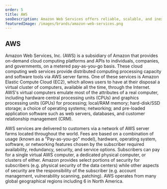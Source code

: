 ```yaml
---
order: 5
title: AWS
seoDescription: Amazon Web Services offers reliable, scalable, and inexpensive cloud computing services. Free to join, pay only for what you use.
featuredImage: /images/brands/amazon-web-services.png
---
```


## AWS

Amazon Web Services, Inc. (AWS) is a subsidiary of Amazon that provides on-demand cloud computing platforms and APIs to individuals, companies, and governments, on a metered pay-as-you-go basis. These cloud computing web services provide distributed computing processing capacity and software tools via AWS server farms. One of these services is Amazon Elastic Compute Cloud (EC2), which allows users to have at their disposal a virtual cluster of computers, available all the time, through the Internet. AWS's virtual computers emulate most of the attributes of a real computer, including hardware central processing units (CPUs) and graphics processing units (GPUs) for processing; local/RAM memory; hard-disk/SSD storage; a choice of operating systems; networking; and pre-loaded application software such as web servers, databases, and customer relationship management (CRM). 

AWS services are delivered to customers via a network of AWS server farms located throughout the world. Fees are based on a combination of usage (known as a "Pay-as-you-go" model), hardware, operating system, software, or networking features chosen by the subscriber required availability, redundancy, security, and service options. Subscribers can pay for a single virtual AWS computer, a dedicated physical computer, or clusters of either. Amazon provides select portions of security for subscribers (e.g. physical security of the data centers) while other aspects of security are the responsibility of the subscriber (e.g. account management, vulnerability scanning, patching). AWS operates from many global geographical regions including 6 in North America.